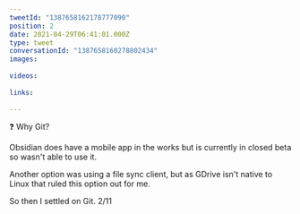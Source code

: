 ```yaml
---
tweetId: "1387658162178777090"
position: 2
date: 2021-04-29T06:41:01.000Z
type: tweet
conversationId: "1387658160278802434"
images:
  
videos:
  
links:
  
---
```

❓ Why Git?

Obsidian does have a mobile app in the works but is currently in closed beta so wasn't able to use it.

Another option was using a file sync client, but as GDrive isn't native to Linux that ruled this option out for me.

So then I settled on Git. 2/11
